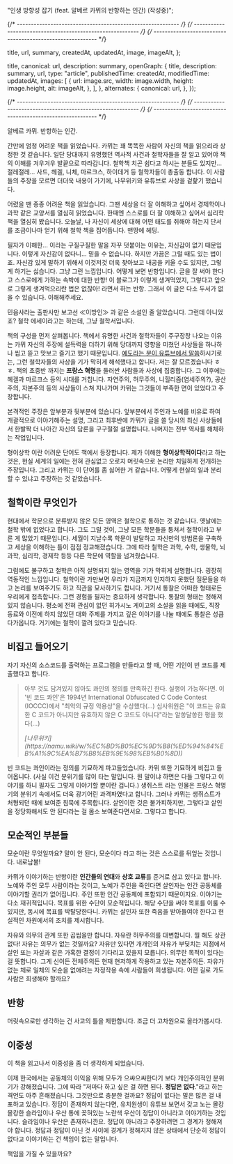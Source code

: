 

  "인생 방향성 잡기 (feat. 알베르 카뮈의 반항하는 인간) (작성중)";

{/* ---------------------------------------------------------- */}
{/* ---------------------------------------------------------- */}
{/* ---------------------------------------------------------- */}

  title,
  url,
  summary,
  createdAt,
  updatedAt,
  image,
  imageAlt,
};

  title,
  canonical: url,
  description: summary,
  openGraph: {
    title,
    description: summary,
    url,
    type: "article",
    publishedTime: createdAt,
    modifiedTime: updatedAt,
    images: [
      {
        url: image.src,
        width: image.width,
        height: image.height,
        alt: imageAlt,
      },
    ],
  },
  alternates: {
    canonical: url,
  },
});

<ArticleJsonLd
  useAppDir
  url={url}
  title={title}
  images={[image.src]}
  authorName={authorList}
  datePublished={createdAt}
  dateModified={updatedAt}
  publisherName={authorName}
  description={summary}
  isAccessibleForFree
/>

<ArticleHeader title={title} updatedAt={updatedAt} desc={summary} />

{/* ---------------------------------------------------------- */}
{/* ---------------------------------------------------------- */}
{/* ---------------------------------------------------------- */}

<ArticleImage
  width={400}
  img={i1}
  alt="반항하는 인간 표지"
  caption="반항하는 인간 표지"
/>

알베르 카뮈. 반항하는 인간.

간만에 엄청 어려운 책을 읽었습니다. 카뮈는 꽤 똑똑한 사람이 자신의 책을 읽으리라 상정한 것 같습니다. 일단 당대까지 유명했던 역사적 사건과 철학자들을 잘 알고 있어야 책의 이해를 겨우겨우 발끝으로 따라갑니다. 철학책 치곤 쉽다고 하시는 분들도 있지만... 절레절레... 사드, 헤겔, 니체, 마르크스, 하이데거 등 철학자들이 총출동 합니다. 이 사람들의 주장을 모르면 더더욱 내용이 가기에, 나무위키와 유튜브로 사상을 겉핥기 했습니다.

어렸을 땐 종종 어려운 책을 읽었습니다. 그땐 세상을 더 잘 이해하고 싶어서 경제학이나 과학 같은 교양서를 열심히 읽었습니다. 한때엔 스스로를 더 잘 이해하고 싶어서 심리학 책을 열심히 봤습니다. 오늘날, 나 자신이 세상에 대해 어떤 태도를 취해야 하는지 단서를 조금이나마 얻기 위해 철학 책을 집어듭니다. 맨땅에 헤딩.

필자가 이해한... 이라는 구질구질한 말을 자꾸 덧붙이는 이유는, 자신감이 없기 때문입니다. 이렇게 자신감이 없다니... 믿을 수 없습니다. 하지만 가끔은 그럴 때도 있는 법이죠. 자신감 있게 말하기 위해서 이것저것 더욱 찾아보고 내공을 키울 수도 있지만, 그렇게 하기는 싫습니다. 그냥 그런 느낌입니다. 어떻게 보면 반항입니다. 글을 잘 써야 한다고 스스로에게 가하는 속박에 대한 반항! 이 블로그가 이렇게 생겨먹었지, 그렇다고 앞으로 그렇게 생겨먹으리란 법은 없잖아! 라면서 하는 반항. 그래서 이 글은 다소 두서가 없을 수 있습니다. 이해해주세요.

민음사라는 출판사만 보고선 ≪이방인≫ 과 같은 소설인 줄 알았습니다. 그런데 아니었죠? 철학 에세이라고는 하는데, 그냥 철학서입니다.

책의 구성을 먼저 살펴봅니다. 책에서 유명한 사건과 철학자들이 주구장창 나오는 이유는 카뮈 자신의 주장에 설득력을 더하기 위해 당대까지 영향을 미쳤던 사상들을 하나하나 씹고 뜯고 맛보고 즐기고 했기 때문입니다. [예도라는 분이 유튜브에서 말씀](https://youtu.be/LdkYek2O6MU)하시기로는, 그런 철학자들의 사상을 기가 막히게 해석했다고 합니다. 저는 잘 모르겠습니다 ㅎㅎ. 책의 초중반 까지는 **프랑스 혁명**을 둘러싼 사람들과 사상에 집중합니다. 그 이후에는 헤겔과 마르크스 등의 시대를 거칩니다. 자연주의, 허무주의, 니힐리즘(염세주의?), 공산주의, 자본주의 등의 사상들이 스쳐 지나가며 카뮈는 그것들이 부족한 면이 있었다고 주장합니다.

본격적인 주장은 앞부분과 뒷부분에 있습니다. 앞부분에서 주인과 노예를 비유로 하여 개괄적으로 이야기해주는 설명, 그리고 최후반에 카뮈가 글을 쓸 당시의 최신 사상들에서 한발짝 더 나아간 자신의 담론을 구구절절 설명합니다. 나머지는 전부 역사를 해체하는 작업입니다.

형이상학 이란 어려운 단어도 책에서 등장합니다. 제가 이해한 **형이상학적이다**라고 하는 것은, 현실 세계의 일에는 전혀 관심없고 오로지 머릿속으로 논리만 치밀하게 전개하는 주장입니다. 그리고 카뮈는 이 단어를 좀 싫어한 거 같습니다. 어떻게 현실의 일과 분리할 수 있냐고 주장하는 것 같았습니다.

## 철학이란 무엇인가

현대에서 학문으로 분류받지 않은 모든 영역은 철학으로 통하는 것 같습니다. 옛날에는 철학 밖에 없었다고 합니다. 그도 그럴 것이, 그냥 모든 학문들을 퉁쳐서 철학이라고 부른 게 많았기 때문입니다. 세월이 지날수록 학문이 발달하고 자신만의 방법론을 구축하고 세상을 이해하는 틀이 점점 정교해졌습니다. 그에 따라 철학은 과학, 수학, 생물학, 뇌과학, 심리학, 경제학 등등 다른 학문에 역할을 넘겨줬습니다.

그럼에도 불구하고 철학은 아직 설명되지 않는 영역을 기가 막히게 설명합니다. 굉장히 역동적인 느낌입니다. 철학이란 가만보면 우리가 지금까지 인지하지 못했던 질문들을 하고 논리를 보여주기도 하고 직관을 묘사하기도 합니다. 거기서 통찰은 어떠한 형태로든 우리에게 접촉합니다. 그런 경험을 필자는 중요하게 생각합니다. 통찰의 형태는 정해져있지 않습니다. 평소에 전혀 관심이 없던 히가시노 게이고의 소설을 읽을 때에도, 직장 동료와 이전에 하지 않았던 대화 주제를 가지고 깊은 이야기를 나눌 때에도 통찰은 성큼 다가옵니다. 거기에는 철학이 깔려 있다고 믿습니다.

## 비집고 들어오기

자기 자신의 소스코드를 출력하는 프로그램을 만들라고 할 때, 어떤 기인이 빈 코드를 제출했다고 합니다.

> 아무 것도 담겨있지 않아도 콰인의 정의를 만족하긴 한다. 실행이 가능하다면. 이 '빈 코드 콰인'은 1994년 International Obfuscated C Code Contest (IOCCC)에서 "최악의 규정 악용상"을 수상했다(...) 심사위원은 "이 코드는 유효한 C 코드가 아니지만 유효하지 않은 C 코드도 아니다"라는 알쏭달쏭한 평을 했다(...)
>
> <cite>
>   [나무위키](https://namu.wiki/w/%EC%BD%B0%EC%9D%B8(%ED%94%84%EB%A1%9C%EA%B7%B8%EB%9E%98%EB%B0%8D))
> </cite>

빈 코드는 콰인이라는 정의를 기묘하게 파고들었습니다. 카뮈 또한 기묘하게 비집고 들어옵니다. (사실 이건 분위기를 많이 타는 말입니다. 뭔 말이냐 하면은 다들 그렇다고 이야기를 하니 필자도 그렇게 이야기할 뿐이란 겁니다.) 생쥐스트 라는 인물은 프랑스 혁명기의 분위기 속에서도 더욱 광기어린 과격파였다고 합니다. 그러나 카뮈는 생쥐스트가 처형되던 때에 보여준 침묵에 주목합니다. 살인이란 것은 불가피하지만, 그렇다고 살인을 정당화해서도 안 된다라는 걸 몸소 보여준다면서요. 그렇다고 합니다.

## 모순적인 부분들

모순이란 무엇일까요? 말이 안 된다, 모순이다 라고 하는 것은 스스로를 뒤엎는 것입니다. 내로남불!

카뮈가 이야기하는 반항이란 **인간들의 연대**와 **상호 교류**를 준거로 삼고 있다고 합니다. 노예와 주인 모두 사람이라는 것이고, 노예가 주인을 죽인다면 살인자는 인간 공동체를 이야기할 권리가 없어집니다. 주인 또한 인간 공동체에 포함되기 때문이지요. 이야기는 다소 재귀적입니다. 목표를 위한 수단이 모순적입니다. 해당 수단을 써야 목표를 이룰 수 있지만, 동시에 목표를 박탈당한다니. 카뮈는 살인자 또한 죽음을 받아들여야 한다고 현실적인 차원에서의 조치를 제시합니다.

자유와 의무의 관계 또한 곱씹을만 합니다. 자유란 허무주의를 대변합니다. 뭘 해도 상관없다! 자유는 의무가 없는 것일까요? 자유만 있다면 개개인의 자유가 부딪치는 지점에서 살인 또는 자살과 같은 가혹한 결정이 기다리고 있을지 모릅니다. 의무란 목적이 있다는 걸 뜻합니다. 그게 신이든 전체주의든 현재 현저하게 작용하고 있는 자본주의든. 자유가 없는 체로 일체의 모순을 없애려는 자정작용 속에 사람들이 희생됩니다. 어떤 길로 가도 사람은 희생해야 할까요?

## 반항

머릿속으로만 생각하는 건 사고의 틀을 제한합니다. 조금 더 고차원으로 올라가봅시다.

##

## 이중성

이 책을 읽고나서 이중성을 좀 더 생각하게 되었습니다.

이제 한국에서는 공동체의 이익을 위해 모두가 으쌰으쌰한다기 보다 개인주의적인 분위기가 강해졌습니다. 그에 따라 "저마다 하고 싶은 걸 하면 된다. **정답은 없다**."라고 하는 격언도 아주 흔해졌습니다. 그것만으로 충분한 걸까요? 정답이 없다는 말은 많은 걸 내포하고 있습니다. 정답이 존재하지 않는다면, 유치원생이 유튜브 보면서 갖고 노는 몰캉몰캉한 슬라임이나 우산 통에 꽂혀있는 노란색 우산이 정답이 아니라고 이야기하는 것입니다. 슬라임이나 우산은 존재하니깐요. 정답이 아니라고 주장하려면 그 경계가 정해져야 합니다. 정답과 정답이 아닌 것 사이에 경계가 정해지지 않은 상태에서 단순히 정답이 없다고 이야기하는 건 책임이 없는 말입니다.

책임을 가질 수 있을까요?
